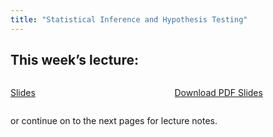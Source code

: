 ```yaml
---
title: "Statistical Inference and Hypothesis Testing"
---
```


## This week's lecture:

::: {.columns}
::: {.column width="50%"}
[Slides](lecture.html){.btn .btn-outline-primary .btn role="button" data-toggle="tooltip" title="Click the button to view the slides online."}
::::

::: {.column width="50%"}
<a class="btn btn-outline-primary" role="button" href="lecture.pdf"
   download="Week4-slides.pdf">
  Download PDF Slides
</a>
::::
::::

or continue on to the next pages for lecture notes.
